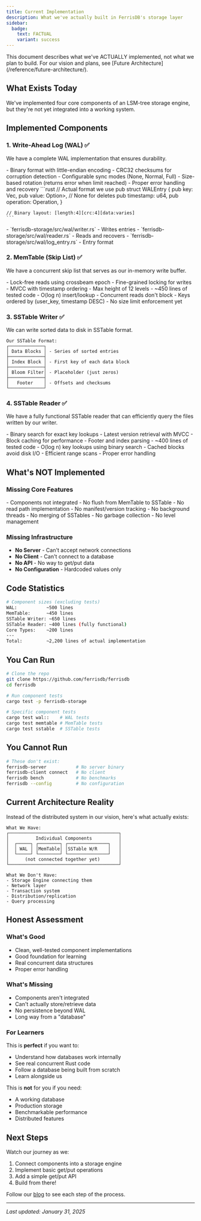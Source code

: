 ```yaml
---
title: Current Implementation
description: What we've actually built in FerrisDB's storage layer
sidebar:
  badge:
    text: FACTUAL
    variant: success
---
```



<Aside type="tip">
  This document describes what we've ACTUALLY implemented, not what we plan to build. For our vision
  and plans, see [Future Architecture](/reference/future-architecture/).
</Aside>

## What Exists Today

We've implemented four core components of an LSM-tree storage engine, but they're not yet integrated into a working system.

## Implemented Components

### 1. Write-Ahead Log (WAL) ✅

We have a complete WAL implementation that ensures durability.

<Tabs>
  <TabItem label="What Works">
    - Binary format with little-endian encoding
    - CRC32 checksums for corruption detection
    - Configurable sync modes (None, Normal, Full)
    - Size-based rotation (returns error when limit reached)
    - Proper error handling and recovery
  </TabItem>
  
  <TabItem label="Implementation">
    ```rust
    // Actual format we use
    pub struct WALEntry {
        pub key: Vec<u8>,
        pub value: Option<Vec<u8>>,  // None for deletes
        pub timestamp: u64,
        pub operation: Operation,
    }
    
    // Binary layout: [length:4][crc:4][data:varies]
    ```
  </TabItem>
  
  <TabItem label="Code Location">
    - `ferrisdb-storage/src/wal/writer.rs` - Writes entries
    - `ferrisdb-storage/src/wal/reader.rs` - Reads and recovers
    - `ferrisdb-storage/src/wal/log_entry.rs` - Entry format
  </TabItem>
</Tabs>

### 2. MemTable (Skip List) ✅

We have a concurrent skip list that serves as our in-memory write buffer.

<CardGrid>
  <Card title="Features Implemented" icon="approve-check">
    - Lock-free reads using crossbeam epoch - Fine-grained locking for writes - MVCC with timestamp
    ordering - Max height of 12 levels - ~450 lines of tested code
  </Card>

  <Card title="Performance Characteristics" icon="rocket">
    - O(log n) insert/lookup - Concurrent reads don't block - Keys ordered by (user_key, timestamp
    DESC) - No size limit enforcement yet
  </Card>
</CardGrid>

### 3. SSTable Writer ✅

We can write sorted data to disk in SSTable format.

```text
Our SSTable Format:
┌─────────────┐
│ Data Blocks │ - Series of sorted entries
├─────────────┤
│ Index Block │ - First key of each data block
├─────────────┤
│ Bloom Filter│ - Placeholder (just zeros)
├─────────────┤
│   Footer    │ - Offsets and checksums
└─────────────┘
```

### 4. SSTable Reader ✅

We have a fully functional SSTable reader that can efficiently query the files written by our writer.

<CardGrid>
  <Card title="Features Implemented" icon="approve-check">
    - Binary search for exact key lookups
    - Latest version retrieval with MVCC
    - Block caching for performance
    - Footer and index parsing
    - ~400 lines of tested code
  </Card>
  
  <Card title="Performance Characteristics" icon="rocket">
    - O(log n) key lookups using binary search
    - Cached blocks avoid disk I/O
    - Efficient range scans
    - Proper error handling
  </Card>
</CardGrid>

## What's NOT Implemented

### Missing Core Features

<CardGrid>

<Card title="Storage Engine" icon="cancel">
  - Components not integrated - No flush from MemTable to SSTable - No read path implementation - No
  manifest/version tracking
</Card>

  <Card title="Compaction" icon="cancel">
    - No background threads - No merging of SSTables - No garbage collection - No level management
  </Card>
</CardGrid>

### Missing Infrastructure

- **No Server** - Can't accept network connections
- **No Client** - Can't connect to a database
- **No API** - No way to get/put data
- **No Configuration** - Hardcoded values only

## Code Statistics

```bash
# Component sizes (excluding tests)
WAL:           ~500 lines
MemTable:      ~450 lines
SSTable Writer: ~650 lines
SSTable Reader: ~400 lines (fully functional)
Core Types:    ~200 lines
---
Total:         ~2,200 lines of actual implementation
```

## You Can Run

```bash
# Clone the repo
git clone https://github.com/ferrisdb/ferrisdb
cd ferrisdb

# Run component tests
cargo test -p ferrisdb-storage

# Specific component tests
cargo test wal::    # WAL tests
cargo test memtable # MemTable tests
cargo test sstable  # SSTable tests
```

## You Cannot Run

```bash
# These don't exist:
ferrisdb-server           # No server binary
ferrisdb-client connect   # No client
ferrisdb bench            # No benchmarks
ferrisdb --config         # No configuration
```

## Current Architecture Reality

Instead of the distributed system in our vision, here's what actually exists:

```text
What We Have:
┌─────────────────────────────────────────┐
│          Individual Components          │
│  ┌─────┐ ┌────────┐ ┌───────────────┐   │
│  │ WAL │ │MemTable│ │SSTable W/R    │   │
│  └─────┘ └────────┘ └───────────────┘   │
│      (not connected together yet)       │
└─────────────────────────────────────────┘

What We Don't Have:
- Storage Engine connecting them
- Network layer
- Transaction system
- Distribution/replication
- Query processing
```

## Honest Assessment

### What's Good

- Clean, well-tested component implementations
- Good foundation for learning
- Real concurrent data structures
- Proper error handling

### What's Missing

- Components aren't integrated
- Can't actually store/retrieve data
- No persistence beyond WAL
- Long way from a "database"

### For Learners

This is **perfect** if you want to:

- Understand how databases work internally
- See real concurrent Rust code
- Follow a database being built from scratch
- Learn alongside us

This is **not** for you if you need:

- A working database
- Production storage
- Benchmarkable performance
- Distributed features

## Next Steps

Watch our journey as we:

1. Connect components into a storage engine
2. Implement basic get/put operations
3. Add a simple get/put API
4. Build from there!

Follow our [blog](/blog/) to see each step of the process.

---

_Last updated: January 31, 2025_
